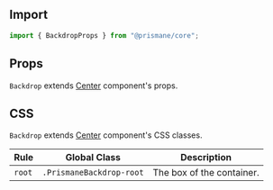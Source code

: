 ## Import

```js
import { BackdropProps } from "@prismane/core";
```

## Props

`Backdrop` extends [Center](/docs/components-api/center-api) component's props.

## CSS

`Backdrop` extends [Center](/docs/components-api/center-api) component's CSS classes.

| Rule   | Global Class             | Description               |
| ------ | ------------------------ | ------------------------- |
| `root` | `.PrismaneBackdrop-root` | The box of the container. |
